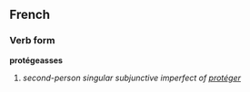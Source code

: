 ==French==
===Verb form===
'''protégeasses'''

# ''second-person singular subjunctive imperfect of [[protéger]]''
